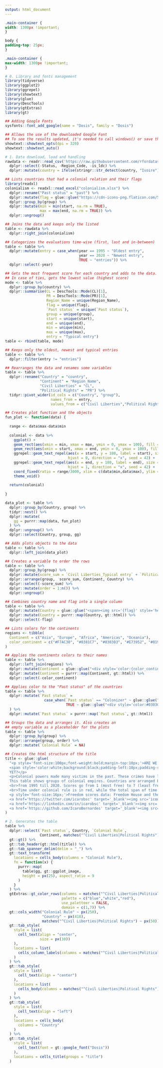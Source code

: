 ```yaml
---
output: html_document
---
```


```css

.main-container {
width: 1300px !important;
}

body {
padding-top: 25px;
}

.main-container {
max-width: 1300px !important;
}

```

```r

# 0. Library and fonts management
library(tidyverse)
library(ggplot2)
library(ggrepel)
library(showtext)
library(glue)
library(DescTools)
library(gtExtras)
library(gt)

## Adding Google Fonts
sysfonts::font_add_google(name = "Dosis", family = "Dosis")

## Allows the use of the downloaded Google Font
## To see the results updated, it's needed to call windows() or save the image
showtext::showtext_opts(dpi = 320)
showtext::showtext_auto()

# 1. Data download, load and handling
rawdata <- readr::read_csv('https://raw.githubusercontent.com/rfordatascience/tidytuesday/master/data/2022/2022-02-22/freedom.csv') %>% 
  dplyr::select(-Status, -Region_Code, -is_ldc) %>% 
  dplyr::mutate(country = ifelse(stringr::str_detect(country, "Ivoire"), "Côte d'Ivoire", country))

## Lists countries that had a colonial relation and their flags
library(readxl)
colonialism <- readxl::read_excel("colonialism.xlsx") %>% 
  dplyr::rename("Past status" = "past") %>% 
  dplyr::mutate(flag = glue::glue("https://cdn-icons-png.flaticon.com/512/197/{flag}.png")) %>% 
  dplyr::group_by(group) %>%
  dplyr::mutate(min = min(start, na.rm = TRUE),
                max = max(end, na.rm = TRUE)) %>% 
  dplyr::ungroup()

## Joins the data and keeps only the listed
table <- rawdata %>% 
  dplyr::right_join(colonialism)

## Categorizes the evaluations time-wise (first, last and in-between)
table <- table %>% 
  dplyr::mutate(entry = case_when(year == 1995 ~ "Oldest entry",
                                  year == 2020 ~ "Newest entry",
                                  TRUE ~ "entries")) %>% 
  dplyr::select(-year)

## Gets the most frequent score for each country and adds to the data.
## In case of ties, gets the lowest value (highest score)
mode <- table %>% 
  dplyr::group_by(country) %>% 
  dplyr::summarise(CL = DescTools::Mode(CL)[1],
                   PR = DescTools::Mode(PR)[1],
                   Region_Name = unique(Region_Name),
                   flag = unique(flag),
                   `Past status` = unique(`Past status`),
                   group = unique(group),
                   start = unique(start),
                   end = unique(end),
                   min = unique(min),
                   max = unique(max),
                   entry = "Typical entry")
table <- rbind(table, mode)

## Keeps only the oldest, newest and typical entries
table <- table %>% 
  dplyr::filter(entry != "entries")

## Rearranges the data and renames some variables
table <- table %>% 
  dplyr::rename("Country" = "country",
                "Continent" = "Region_Name",
                "Civil Liberties" = "CL",
                "Political Rights" = "PR") %>% 
  tidyr::pivot_wider(id_cols = c("Country", "group"),
                     names_from = entry,
                     values_from = c("Civil Liberties","Political Rights"))

## Creates plot function and the objects
fun_plot <- function(data) {
  
  range <- data$max-data$min
  
  colonial <- data %>% 
    ggplot() +
    geom_rect(aes(xmin = min, xmax = max, ymin = 0, ymax = 100), fill = "gray") +
    geom_rect(aes(xmin = start, xmax = end, ymin = 0, ymax = 100), fill = "red") +
    ggrepel::geom_text_repel(aes(x = start, y = 180, label = start), size = 22,
                             hjust = 0, direction = "x", seed = 42) +
    ggrepel::geom_text_repel(aes(x = end, y = 180, label = end), size = 22,
                             hjust = 1, direction = "x", seed = 42) +
    coord_fixed(ratio = range/3000, xlim = c(data$min,data$max), ylim = c(0, 250), expand = FALSE) +
    theme_void()
  
  return(colonial)
  
}

data_plot <- table %>% 
  dplyr::group_by(Country, group) %>% 
  tidyr::nest() %>% 
  dplyr::mutate(
    gg = purrr::map(data, fun_plot)
  ) %>% 
  dplyr::ungroup() %>% 
  dplyr::select(Country, group, gg)

## Adds plots objects to the data
table <- table %>% 
  dplyr::left_join(data_plot)

```

```r

## Creates a variable to order the rows
table <- table %>% 
  dplyr::group_by(group) %>% 
  dplyr::mutate(score_sum = `Civil Liberties_Typical entry` + `Political Rights_Typical entry`) %>% 
  dplyr::arrange(group,  score_sum, Continent, Country) %>%
  dplyr::select(-score_sum) %>% 
  dplyr::mutate(order = 1:n()) %>% 
  dplyr::ungroup()

## Combines country name and flag into a single column
table <- table %>% 
  dplyr::mutate(Country = glue::glue("<span><img src='{flag}' style='height:12px; margin-right:7px;'></span><span>{Country}</span>")) %>%
  dplyr::mutate(Country = purrr::map(Country, gt::html)) %>%
  dplyr::select(-flag)

## Lists colors for the continents
regions <- tibble(
  Continent = c("Asia", "Europe", "Africa", "Americas", "Oceania"),
  color_continent = c("#F7AC30", "#0381C7", "#030303", "#E73952", "#01964A")
)

## Applies the continents colors to their names
table <- table %>% 
  dplyr::left_join(regions) %>% 
  dplyr::mutate(Continent = glue::glue("<div style='color:{color_continent}; font-weight:bold; width:100px;'>{Continent}</div>")) %>% 
  dplyr::mutate(Continent = purrr::map(Continent, gt::html)) %>%
  dplyr::select(-color_continent)

## Applies color to the "Past status" of the countries
table <- table %>% 
  dplyr::mutate(`Past status` =
                  case_when(`Past status` == "Colonizer" ~ glue::glue("<div style='color:#0381C7; font-weight:bold; width:150px;'>{`Past status`}</div>"),
                            TRUE ~ glue::glue("<div style='color:#030303; font-weight:bold; width:150px;'>{`Past status`}</div>"))
  ) %>% 
  dplyr::mutate(`Past status` = purrr::map(`Past status`, gt::html))

## Groups the data and arranges it. Also creates an
## empty variable as a placeholder for the plots
table <- table %>% 
  dplyr::group_by(group) %>% 
  dplyr::arrange(group, order) %>% 
  dplyr::mutate(`Colonial Rule` = NA)

## Creates the html structure of the title
title <- glue::glue(
  "<p style='font-size:100px;font-weight:bold;margin-top:10px;'>ARE WE
  <span style='color:white;background:black;padding-left:10px;padding-right:10px;'>FREE</span>
  YET?</p>
  <p>Colonial powers made many victims in the past. These crimes have lingering consequences such as underdevelopment, inequality and national divides.<br>
  This table shows groups of colonial empires. Countries are arranged by the sum of their most frequent score in Civil Liberties and Political Rights
  <br>from 1995 till 2020. Scores go from 1 (most free) to 7 (least free). Furthermore the period of colonial rule is shown in bars.
  <br>Time under colonial rule is in red, while the total span of time as ruler is gray. The scales of the bars are different for each group</p>
  <p style='font-size:16px;'>Freedom scores data: Freedom House and the United Nations by way of Arthur Cheib | Colonial rule data: Wikipedia | Table by: Ícaro Bernardes - @IcaroBSC
  <a href='https://twitter.com/icarobsc' target='_blank'><img src='icons/twitter.png' style='height:15px;margin-left:5px;margin-bottom:3px;'></a>
  <a href='https://linkedin.com/in/icarobsc' target='_blank'><img src='icons/linkedin.png' style='height:15px;margin-left:5px;margin-bottom:3px;'></a>
  <a href='https://github.com/IcaroBernardes' target='_blank'><img src='icons/github.png' style='height:15px;margin-left:5px;margin-bottom:3px;'></a></p>"
)

# 2. Generates the table
table %>% 
  dplyr::select(`Past status`, Country, `Colonial Rule`,
                Continent, matches("^Civil Liberties|Political Rights")) %>% 
  gt::gt() %>% 
  gt::tab_header(gt::html(title)) %>% 
  gt::tab_spanner_delim(delim = "_") %>% 
  gt::text_transform(
    locations = cells_body(columns = "Colonial Rule"),
    fn = function(x) {
      purrr::map(
        table$gg, gt::ggplot_image,
        height = px(25), aspect_ratio = 9
      ) 
    }
  ) %>% 
  gtExtras::gt_color_rows(columns = matches("^Civil Liberties|Political Rights"),
                          palette = c("blue","white","red"),
                          use_paletteer = FALSE,
                          domain = c(1,7)) %>% 
  gt::cols_width("Colonial Rule" ~ px(250),
                 "Country" ~ px(410),
                 matches("^Civil Liberties|Political Rights") ~ px(50)) %>% 
  gt::tab_style(
    style = list(
      cell_text(align = "center",
                size = px(10))
    ),
    locations = list(
      cells_column_labels(columns = matches("^Civil Liberties|Political Rights"))
    )
  ) %>% 
  gt::tab_style(
    style = list(
      cell_text(align = "center")
    ),
    locations = list(
      cells_body(columns = matches("^Civil Liberties|Political Rights"))
    )
  ) %>% 
  gt::tab_style(
    style = list(
      cell_text(align = "left")
    ),
    locations = cells_body(
      columns = "Country"
    )
  ) %>% 
  gt::tab_style(
    style = list(
      cell_text(font = gt::google_font("Dosis"))
    ),
    locations = cells_title(groups = "title")
  )

```
